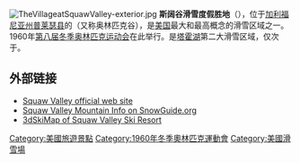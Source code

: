 {{Infobox ski area
|name=斯阔谷
|logo= 
|picture=Izgled of Squaw Valley California.JPG
|caption=
|location=奥林匹克谷
|nearest_city=[[加利福尼亚州|加利福尼亚州]]{{link-en|塔霍市|Tahoe City, California}}；[[加利福尼亚州|加利福尼亚州]][[特拉基_(加利福尼亚州)|特拉基]]；[[内华达州|内华达州]][[里诺_(内华达州)|里诺]]
|lat_degrees=39
|lat_minutes=11
|lat_seconds=0
|lat_direction=N
|long_degrees=120
|long_minutes=15
|long_seconds=0
|long_direction=W 
|top_elevation=9,050 英尺 (2,760 米)
|base_elevation=6,200 英尺 (1,890 米)
|skiable_area=4,000 英亩 (16 公里²)
|number_trails=177
|longest_run=3.2 英里 (山雪道)
|liftsystem=33 吊椅
|snowfall=450 英尺 (11 米)
|external_link=[http://www.squaw.com 官方网站]
|}}

{{about|1960年冬季奥林匹克运动会举办地|同名其它地方|斯阔谷}}

[[Image:TheVillageatSquawValley-exterior.jpg|thumb]]
'''斯阔谷滑雪度假胜地'''（{{lang-en|Squaw Valley Ski Resort}}），位于[[加利福尼亚州|加利福尼亚州]][[普莱瑟县_(加利福尼亚州)|普莱瑟县]]的{{link-en|斯阔谷 (普莱瑟县)|Squaw Valley, Placer County, California|斯阔谷}}（又称奥林匹克谷），是[[美国|美国]]最大和最高概念的滑雪区域之一。1960年[[1960年冬季奥林匹克运动会|第八届冬季奥林匹克运动会]]在此举行。是[[塔霍湖|塔霍湖]]第二大滑雪区域，仅次于{{link-en|天山度假胜地|Heavenly Mountain Resort}}。
{{冬季奥运会主办城市}}

==外部链接==
{{commonscat|Squaw Valley}}
*[http://www.squaw.com/ Squaw Valley official web site] {{Wayback|url=http://www.squaw.com/ |date=20090220013917 }}
*[https://web.archive.org/web/20081028172746/http://www.snowguide.org/ski_area/62/squaw_valley_usa.htm Squaw Valley Mountain Info on SnowGuide.org]
*[https://web.archive.org/web/20070301093354/http://3dskimaps.com/index.php?path=squawvalley 3dSkiMap of Squaw Valley Ski Resort]

[[Category:美國旅遊景點|Category:美國旅遊景點]]
[[Category:1960年冬季奧林匹克運動會|Category:1960年冬季奧林匹克運動會]]
[[Category:美國滑雪場|Category:美國滑雪場]]